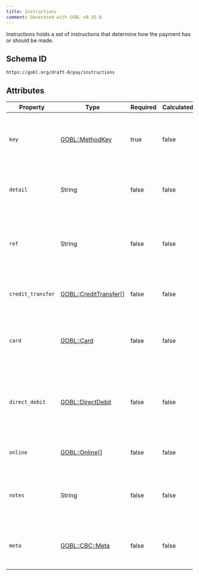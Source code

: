```yaml
---
title: Instructions
comment: Generated with GOBL v0.35.0
---
```


Instructions holds a set of instructions that determine how the payment has or should be made.

## Schema ID

`https://gobl.org/draft-0/pay/instructions`

## Attributes

| Property          | Type                                              | Required | Calculated | Description                                                                                      |
|-------------------|---------------------------------------------------|----------|------------|--------------------------------------------------------------------------------------------------|
| `key`             | [GOBL::MethodKey](/draft-0/methodkey)             | true     | false      | How payment is expected or has been arranged to be collected                                     |
| `detail`          | String                                            | false    | false      | Optional text description of the payment method                                                  |
| `ref`             | String                                            | false    | false      | Remittance information, a text value used to link the payment with the invoice.                  |
| `credit_transfer` | [GOBL::CreditTransfer](/draft-0/credittransfer)[] | false    | false      | Instructions for sending payment via a bank transfer.                                            |
| `card`            | [GOBL::Card](/draft-0/card)                       | false    | false      | Details of the payment that will be made via a credit or debit card.                             |
| `direct_debit`    | [GOBL::DirectDebit](/draft-0/directdebit)         | false    | false      | A group of terms that can be used by the customer or payer to consolidate direct debit payments. |
| `online`          | [GOBL::Online](/draft-0/online)[]                 | false    | false      | Array of online payment options                                                                  |
| `notes`           | String                                            | false    | false      | Any additional instructions that may be required to make the payment.                            |
| `meta`            | [GOBL::CBC::Meta](/draft-0/cbc/meta)              | false    | false      | Non-structured additional data that may be useful.                                               |

